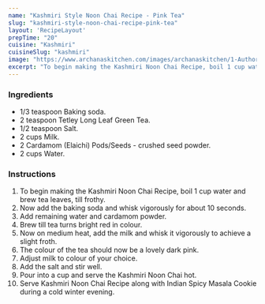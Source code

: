 ---
name: "Kashmiri Style Noon Chai Recipe - Pink Tea"
slug: "kashmiri-style-noon-chai-recipe-pink-tea"
layout: 'RecipeLayout'
prepTime: "20"
cuisine: "Kashmiri"
cuisineSlug: "kashmiri"
image: "https://www.archanaskitchen.com/images/archanaskitchen/1-Author/aarti/Kashmiri_Noon_Chai_Recipe_Pink_Tea.jpg"
excerpt: "To begin making the Kashmiri Noon Chai Recipe, boil 1 cup water and brew tea leaves, till frothy"
---

### Ingredients

- 1/3 teaspoon Baking soda.
- 2 teaspoon Tetley Long Leaf Green Tea.
- 1/2 teaspoon Salt.
- 2 cups Milk.
- 2 Cardamom (Elaichi) Pods/Seeds - crushed seed powder.
- 2 cups Water.

### Instructions

1. To begin making the Kashmiri Noon Chai Recipe, boil 1 cup water and brew tea leaves, till frothy.
1. Now add the baking soda and whisk vigorously for about 10 seconds.
1. Add remaining water and cardamom powder.
1. Brew till tea turns bright red in colour.
1. Now on medium heat, add the milk and whisk it  vigorously to achieve a slight froth.
1. The colour of the tea should now be a lovely dark pink.
1. Adjust milk to colour of your choice.
1. Add the salt and stir well.
1. Pour into a cup and serve the Kashmiri Noon Chai hot.
1. Serve Kashmiri Noon Chai Recipe along with Indian Spicy Masala Cookie during a cold winter evening.
